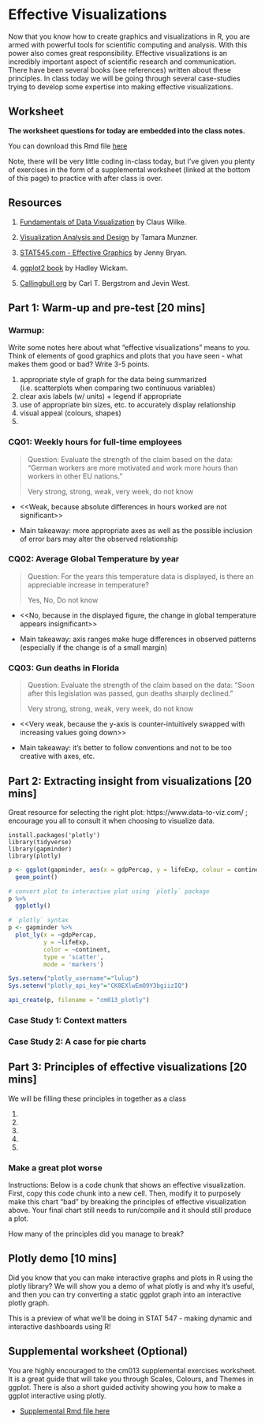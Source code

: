 # Effective Visualizations

Now that you know how to create graphics and visualizations in R, you are armed with powerful tools for scientific computing and analysis. With this power also comes great responsibility. Effective visualizations is an incredibly important aspect of scientific research and communication. There have been several books (see references) written about these principles. In class today we will be going through several case-studies trying to develop some expertise into making effective visualizations. 

## Worksheet

**The worksheet questions for today are embedded into the class notes.**

You can download this Rmd file [here](https://github.com/STAT545-UBC/Classroom/raw/master/cm013.Rmd)

Note, there will be very little coding in-class today, but I've given you plenty of exercises in the form of a supplemental worksheet (linked at the bottom of this page) to practice with after class is over.

## Resources

1. [Fundamentals of Data Visualization](https://serialmentor.com/dataviz/introduction.html) by Claus Wilke.

1. [Visualization Analysis and Design](https://www-taylorfrancis-com.ezproxy.library.ubc.ca/books/9780429088902) by Tamara Munzner.

1. [STAT545.com - Effective Graphics](https://stat545.com/effective-graphs.html) by Jenny Bryan.

1. [ggplot2 book](https://ggplot2-book.org) by Hadley Wickam.

1. [Callingbull.org](https://callingbull.org/tools.html) by Carl T. Bergstrom and Jevin West.

## Part 1: Warm-up and pre-test [20 mins]

### Warmup:

Write some notes here about what "effective visualizations" means to you. Think of elements of good graphics and plots that you have seen - what makes them good or bad? Write 3-5 points.

1. appropriate style of graph for the data being summarized (i.e. scatterplots when comparing two continuous variables)
2. clear axis labels (w/ units) + legend if appropriate
3. use of appropriate bin sizes, etc. to accurately display relationship
4. visual appeal (colours, shapes)
5.

### CQ01: Weekly hours for full-time employees

> Question: Evaluate the strength of the claim based on the data: "German workers are more motivated and work more hours than workers in other EU nations."
>
> Very strong, strong, weak, very week, do not know

- <<Weak, because absolute differences in hours worked are not significant>>

- Main takeaway: more appropriate axes as well as the possible inclusion of error bars may alter the observed relationship 

### CQ02: Average Global Temperature by year

> Question: For the years this temperature data is displayed, is there an appreciable increase in temperature?
> 
> Yes, No, Do not know

- <<No, because in the displayed figure, the change in global temperature appears insignificant>>

- Main takeaway: axis ranges make huge differences in observed patterns (especially if the change is of a small margin)

### CQ03: Gun deaths in Florida

> Question: Evaluate the strength of the claim based on the data: “Soon after this legislation was passed, gun deaths sharply declined."
>
> Very strong, strong, weak, very week, do not know

- <<Very weak, because the y-axis is counter-intuitively swapped with increasing values going down>>

- Main takeaway: it's better to follow conventions and not to be too creative with axes, etc.

## Part 2: Extracting insight from visualizations  [20 mins]

Great resource for selecting the right plot: https://www.data-to-viz.com/ ; encourage you all to consult it when choosing to visualize data.

```
install.packages('plotly')
library(tidyverse)
library(gapminder)
library(plotly)
```

```{r}
p <- ggplot(gapminder, aes(x = gdpPercap, y = lifeExp, colour = continent)) +
  geom_point()

# convert plot to interactive plot using `plotly` package
p %>%
  ggplotly()

# `plotly` syntax
p <- gapminder %>%
  plot_ly(x = ~gdpPercap,
          y = ~lifeExp,
          color = ~continent,
          type = 'scatter',
          mode = 'markers')

Sys.setenv("plotly_username"="lulup")
Sys.setenv("plotly_api_key"="CK8EXlwEmO9Y3bgiizIQ")

api_create(p, filename = "cm013_plotly")
```

### Case Study 1: Context matters

### Case Study 2: A case for pie charts

## Part 3: Principles of effective visualizations [20 mins]

We will be filling these principles in together as a class

1. 
1. 
1. 
1. 
1. 

### Make a great plot worse

Instructions: Below is a code chunk that shows an effective visualization. First, copy this code chunk into a new cell. Then, modify it to purposely make this chart "bad" by breaking the principles of effective visualization above. Your final chart still needs to run/compile and it should still produce a plot. 

How many of the principles did you manage to break?

## Plotly demo [10 mins]

Did you know that you can make interactive graphs and plots in R using the plotly library? We will show you a demo of what plotly is and why it's useful, and then you can try converting a static ggplot graph into an interactive plotly graph.

This is a preview of what we'll be doing in STAT 547 - making dynamic and interactive dashboards using R!

## Supplemental worksheet (Optional)

You are highly encouraged to the cm013 supplemental exercises worksheet. It is a great guide that will take you through Scales, Colours, and Themes in ggplot. There is also a short guided activity showing you how to make a ggplot interactive using plotly.

- [Supplemental Rmd file here](https://raw.githubusercontent.com/STAT545-UBC/Classroom/master/tutorials/cm013-supplemental.Rmd)